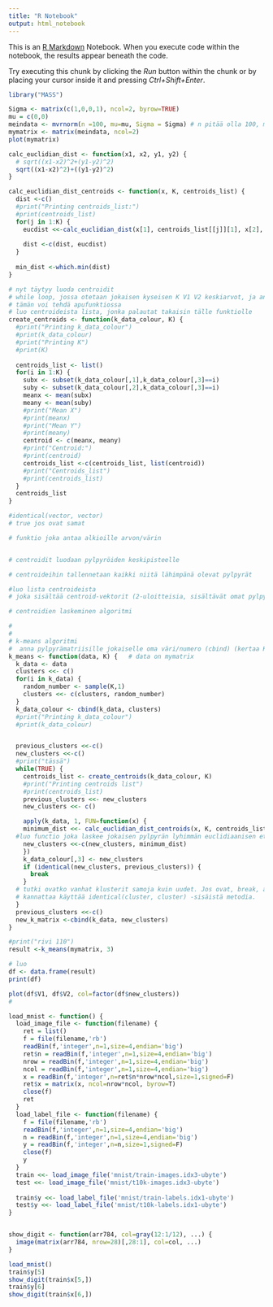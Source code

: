 ```yaml
---
title: "R Notebook"
output: html_notebook
---
```


This is an [R Markdown](http://rmarkdown.rstudio.com) Notebook. When you execute code within the notebook, the results appear beneath the code. 

Try executing this chunk by clicking the *Run* button within the chunk or by placing your cursor inside it and pressing *Ctrl+Shift+Enter*. 

```r
library("MASS")
```

```r
Sigma <- matrix(c(1,0,0,1), ncol=2, byrow=TRUE)
mu = c(0,0)
meindata <- mvrnorm(n =100, mu=mu, Sigma = Sigma) # n pitää olla 100, mutta testatessa pienempi
mymatrix <- matrix(meindata, ncol=2)
plot(mymatrix)

calc_euclidian_dist <- function(x1, x2, y1, y2) {
  # sqrt((x1-x2)^2+(y1-y2)^2)
  sqrt((x1-x2)^2)+((y1-y2)^2)
}

calc_euclidian_dist_centroids <- function(x, K, centroids_list) {
  dist <-c()
  #print("Printing centroids_list:")
  #print(centroids_list)
  for(j in 1:K) {
    eucdist <<-calc_euclidian_dist(x[1], centroids_list[[j]][1], x[2], centroids_list[[j]][2]) # tähän avaat ja käyt läpi listan centroidit ja teet eucdistin niille
    
    dist <-c(dist, eucdist)
  }
  
  min_dist <-which.min(dist)
}

# nyt täytyy luoda centroidit
# while loop, jossa otetaan jokaisen kyseisen K V1 V2 keskiarvot, ja annetaan Centroidille(K).
# tämän voi tehdä apufunktiossa
# luo centroideista lista, jonka palautat takaisin tälle funktiolle
create_centroids <- function(k_data_colour, K) {
  #print("Printing k_data_colour")
  #print(k_data_colour)
  #print("Printing K")
  #print(K)
  
  centroids_list <- list()
  for(i in 1:K) {
    subx <- subset(k_data_colour[,1],k_data_colour[,3]==i)
    suby <- subset(k_data_colour[,2],k_data_colour[,3]==i)
    meanx <- mean(subx)
    meany <- mean(suby)
    #print("Mean X")
    #print(meanx)
    #print("Mean Y")
    #print(meany)
    centroid <- c(meanx, meany)
    #print("Centroid:")
    #print(centroid)
    centroids_list <-c(centroids_list, list(centroid))
    #print("Centroids_list")
    #print(centroids_list)
  }
  centroids_list
}

#identical(vector, vector)
# true jos ovat samat

# funktio joka antaa alkioille arvon/värin


# centroidit luodaan pylpyröiden keskipisteelle

# centroideihin tallennetaan kaikki niitä lähimpänä olevat pylpyrät

#luo lista centroideista
# joka sisältää centroid-vektorit (2-uloitteisia, sisältävät omat pylpyränsä)

# centroidien laskeminen algoritmi

# 
# 
# k-means algoritmi
#  anna pylpyrämatriisille jokaiselle oma väri/numero (cbind) (kertaa K)
k_means <- function(data, K) {   # data on mymatrix
  k_data <- data
  clusters <<- c()
  for(i in k_data) {
    random_number <- sample(K,1)
    clusters <<- c(clusters, random_number)
  }
  k_data_colour <- cbind(k_data, clusters)
  #print("Printing k_data_colour")
  #print(k_data_colour)


  previous_clusters <<-c()
  new_clusters <<-c()
  #print("tässä")
  while(TRUE) {
    centroids_list <- create_centroids(k_data_colour, K)
    #print("Printing centroids list")
    #print(centroids_list)
    previous_clusters <<- new_clusters
    new_clusters <<- c()

    apply(k_data, 1, FUN=function(x) {
    minimum_dist <<- calc_euclidian_dist_centroids(x, K, centroids_list)
  #luo functio joka laskee jokaisen pylpyrän lyhimmän euclidiaanisen etäisyyden centroideihin, ja selvitä mikä centroidi on lähin.
    new_clusters <<-c(new_clusters, minimum_dist)
    })
    k_data_colour[,3] <- new_clusters
    if (identical(new_clusters, previous_clusters)) {
      break
    }
  # tutki ovatko vanhat klusterit samoja kuin uudet. Jos ovat, break, algoritmi ajettu loppuun.
  # kannattaa käyttää identical(cluster, cluster) -sisäistä metodia.
  }
  previous_clusters <<-c()
  new_k_matrix <-cbind(k_data, new_clusters)
}

#print("rivi 110")
result <-k_means(mymatrix, 3)

# luo 
df <- data.frame(result)
print(df)

plot(df$V1, df$V2, col=factor(df$new_clusters))
# 


```


```r
load_mnist <- function() {
  load_image_file <- function(filename) {
    ret = list()
    f = file(filename,'rb')
    readBin(f,'integer',n=1,size=4,endian='big')
    ret$n = readBin(f,'integer',n=1,size=4,endian='big')
    nrow = readBin(f,'integer',n=1,size=4,endian='big')
    ncol = readBin(f,'integer',n=1,size=4,endian='big')
    x = readBin(f,'integer',n=ret$n*nrow*ncol,size=1,signed=F)
    ret$x = matrix(x, ncol=nrow*ncol, byrow=T)
    close(f)
    ret
  }
  load_label_file <- function(filename) {
    f = file(filename,'rb')
    readBin(f,'integer',n=1,size=4,endian='big')
    n = readBin(f,'integer',n=1,size=4,endian='big')
    y = readBin(f,'integer',n=n,size=1,signed=F)
    close(f)
    y
  }
  train <<- load_image_file('mnist/train-images.idx3-ubyte')
  test <<- load_image_file('mnist/t10k-images.idx3-ubyte')
  
  train$y <<- load_label_file('mnist/train-labels.idx1-ubyte')
  test$y <<- load_label_file('mnist/t10k-labels.idx1-ubyte')  
}


show_digit <- function(arr784, col=gray(12:1/12), ...) {
  image(matrix(arr784, nrow=28)[,28:1], col=col, ...)
}

```

```r
load_mnist()
train$y[5]
show_digit(train$x[5,])
train$y[6]
show_digit(train$x[6,])

```


